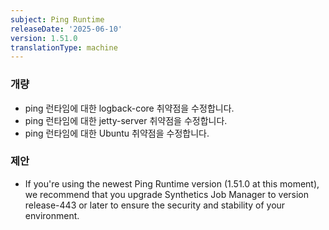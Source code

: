 ```yaml
---
subject: Ping Runtime
releaseDate: '2025-06-10'
version: 1.51.0
translationType: machine
---
```


### 개량

* ping 런타임에 대한 logback-core 취약점을 수정합니다.
* ping 런타임에 대한 jetty-server 취약점을 수정합니다.
* ping 런타임에 대한 Ubuntu 취약점을 수정합니다.

### 제안

* If you&apos;re using the newest Ping Runtime version (1.51.0 at this moment), we recommend that you upgrade Synthetics Job Manager to version release-443 or later to ensure the security and stability of your environment.